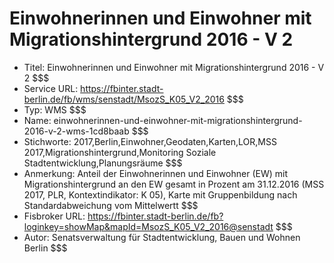 # Einwohnerinnen und Einwohner mit Migrationshintergrund 2016 - V 2
- Titel: Einwohnerinnen und Einwohner mit Migrationshintergrund 2016 - V 2 $$$
- Service URL: https://fbinter.stadt-berlin.de/fb/wms/senstadt/MsozS_K05_V2_2016 $$$
- Typ: WMS $$$
- Name: einwohnerinnen-und-einwohner-mit-migrationshintergrund-2016-v-2-wms-1cd8baab $$$
- Stichworte: 2017,Berlin,Einwohner,Geodaten,Karten,LOR,MSS 2017,Migrationshintergrund,Monitoring Soziale Stadtentwicklung,Planungsräume $$$
- Anmerkung: Anteil der Einwohnerinnen und Einwohner (EW) mit Migrationshintergrund an den EW gesamt in Prozent am 31.12.2016 (MSS 2017, PLR, Kontextindikator: K 05), Karte mit Gruppenbildung nach Standardabweichung vom Mittelwertt $$$
- Fisbroker URL: https://fbinter.stadt-berlin.de/fb?loginkey=showMap&mapId=MsozS_K05_V2_2016@senstadt $$$
- Autor: Senatsverwaltung für Stadtentwicklung, Bauen und Wohnen Berlin $$$
